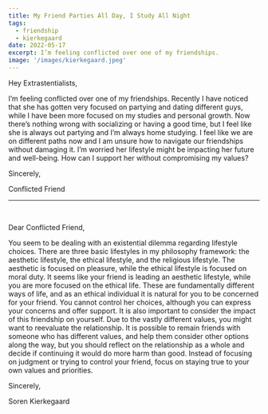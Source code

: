```yaml
---
title: My Friend Parties All Day, I Study All Night
tags:
  - friendship
  - kierkegaard
date: 2022-05-17
excerpt: I’m feeling conflicted over one of my friendships.
image: '/images/kierkegaard.jpeg'
---
```


Hey Extrastentialists,

I’m feeling conflicted over one of my friendships. Recently I have noticed that she has gotten very focused on partying and dating different guys, while I have been more focused on my studies and personal growth. Now there’s nothing wrong with socializing or having a good time, but I feel like she is always out partying and I’m always home studying. I feel like we are on different paths now and I am unsure how to navigate our friendships without damaging it. I’m worried her lifestyle might be impacting her future and well-being. How can I support her without compromising my values?

Sincerely,

Conflicted Friend

___

<br />

Dear Conflicted Friend,

You seem to be dealing with an existential dilemma regarding lifestyle choices. There are three basic lifestyles in my philosophy framework: the aesthetic lifestyle, the ethical lifestyle, and the religious lifestyle. The aesthetic is focused on pleasure, while the ethical lifestyle is focused on moral duty. It seems like your friend is leading an aesthetic lifestyle, while you are more focused on the ethical life. These are fundamentally different ways of life, and as an ethical individual it is natural for you to be concerned for your friend. You cannot control her choices, although you can express your concerns and offer support. It is also important to consider the impact of this friendship on yourself. Due to the vastly different values, you might want to reevaluate the relationship. It is possible to remain friends with someone who has different values, and help them consider other options along the way, but you should reflect on the relationship as a whole and decide if continuing it would do more harm than good. Instead of focusing on judgment or trying to control your friend, focus on staying true to your own values and priorities.

Sincerely,

Soren Kierkegaard

